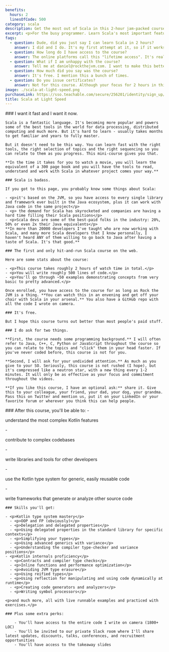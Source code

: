 ```yaml
---
benefits:
  hours: 2
  linesOfCode: 500
category: scala
description: Get the most out of Scala in this 2-hour jam-packed course.
excerpt: <p>For the busy programmer. Learn Scala's most important features in the time it takes to watch a movie.</p>
faqs:
  - question: Dude, did you just say I can learn Scala in 2 hours?
    answer: I did and I do. It's my first attempt at it, so if it works (or doesn't), I'd like to hear from you.
  - question: How long do I have access to the course?
    answer: The online platforms call this "lifetime access". It's really up as long as Rock the JVM is alive, which I hope will be a long time.
  - question: What if I am unhappy with the course?
    answer: Tell me at daniel@rockthejvm.com. I want to make this better and more effective.
  - question: How much did you say was the course?
    answer: It's free. I mention this a bunch of times.
  - question: Do you issue certificates?
    answer: Not for this course. Although your focus for 2 hours in this course is commendable, a certificate wouldn't mean much, because you haven't put in the work yet to solve a problem or build something. If you do build something out of your own two hands after finishing this course, let me know at daniel@rockthejvm.com and I will send you a gift as a marker of your work.
image: ./scala-at-light-speed.png
purchaseLink: https://sso.teachable.com/secure/256201/identity/sign_up/routing
title: Scala at Light Speed
---
```



<CourseLayout>
  <Fragment slot="goal">
    ### I want it fast and I want it now.

    Scala is a fantastic language. It's becoming more popular and powers some of the best tools in the world for data processing, distributed computing and much more. But it's hard to learn - usually takes months to get familiar and years to fully master.

    But it doesn't need to be this way. You can learn fast with the right tools, the right selection of topics and the right sequencing so you can relate to them as you progress. This mini-course gives you that.

    **In the time it takes for you to watch a movie, you will learn the equivalent of a 300 page book and you will have the tools to read, understand and work with Scala in whatever project comes your way.**

    ### Scala is badass.

    If you got to this page, you probably know some things about Scala:

    - <p>it's based on the JVM, so you have access to every single library and framework ever built in the Java ecosystem, plus it can work with Java code in the same project</p>
    - <p> the demand for Scala has skyrocketed and companies are having a hard time filling their Scala positions</p>
    - <p>Scala devs are some of the best-paid folks in the industry: 20%, 50% or even 2x their Java equivalents</p>
    **In more than 20000 developers I've taught who are now working with Scala, and many more Scala developers that I know personally, I haven't heard ANY of them willing to go back to Java after having a taste of Scala. It's that good.**

    ### The first and only hit-and-run Scala course on the web.

    Here are some stats about the course:

    - <p>This course takes roughly 2 hours of watch time in total.</p>
    - <p>You will write roughly 500 lines of code.</p>
    - <p>You'll go through ~50 examples demonstrating concepts from very basic to pretty advanced.</p>

    Once enrolled, you have access to the course for as long as Rock the JVM is a thing. **You can watch this in an envening and get off your chair with Scala in your arsenal.** You also have a GitHub repo with all the code I wrote on camera.

    ### It's free.

    But I hope this course turns out better than most people's paid stuff.

    ### I do ask for two things.

    **First, the course needs some programming background.** I will often refer to Java, C++, C, Python or JavaScript throughout the course so you can relate to the topics and "click" them in your head faster. If you've never coded before, this course is not for you.

    **Second, I will ask for your undivided attention.** As much as you give to your SO. Seriously, this course is not rushed (I hope), but it's compressed like a neutron star, with a new thing every 1-2 minutes. It will only be as effective as your focus and commitment throughout the videos.

    **If you like this course, I have an optional ask:** share it. Give this to your colleague, your friend, your dad, your dog, your grandma. Pass this on Twitter and mention us, put it on your LinkedIn or your favorite forum or wherever you think this can help people.

  </Fragment>
  <Fragment slot="skills">
    ### After this course, you'll be able to:
    - <p>understand the most complex Kotlin features</p>
    - <p>contribute to complex codebases</p>
    - <p>write libraries and tools for other developers</p>
    - <p>use the Kotlin type system for generic, easily reusable code</p>
    - <p>write frameworks that generate or analyze other source code</p>

    ### Skills you'll get:

    - <p>Kotlin type system mastery</p>
      - <p>OOP and FP (obviously)</p>
      - <p>Delegation and delegated properties</p>
      - <p>Using delegated properties in the standard library for specific contexts</p>
      - <p>Simplifying your types</p>
      - <p>Using advanced generics with variance</p>
      - <p>Understanding the compiler type-checker and variance positions</p>
    - <p>Kotlin internals proficiency</p>
      - <p>Contracts and compiler type checks</p>
      - <p>Inline functions and performance optimization</p>
      - <p>Avoiding JVM type erasure</p>
      - <p>Using reified types</p>
      - <p>Using reflection for manipulating and using code dynamically at runtime</p>
      - <p>Creating code generators and analyzers</p>
      - <p>Writing symbol processors</p>

    <p>and much more, all with live runnable examples and practiced with exercises.</p>

    ### Plus some extra perks:

        - You'll have access to the entire code I write on camera (1800+ LOC)
        - You'll be invited to our private Slack room where I'll share latest updates, discounts, talks, conferences, and recruitment opportunities
        - You'll have access to the takeaway slides

  </Fragment>
</CourseLayout>

